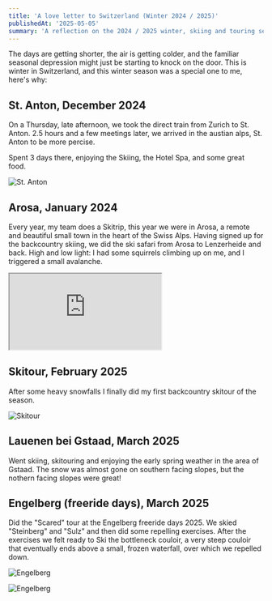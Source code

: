 ```yaml
---
title: 'A love letter to Switzerland (Winter 2024 / 2025)'
publishedAt: '2025-05-05'
summary: 'A reflection on the 2024 / 2025 winter, skiing and touring season'
---
```

The days are getting shorter, the air is getting colder, and the familiar seasonal depression might just be starting to knock on the door.
This is winter in Switzerland, and this winter season was a special one to me, here's why: 

## St. Anton, December 2024
On a Thursday, late afternoon, we took the direct train from Zurich to St. Anton. 2.5 hours and a few meetings later, we arrived in the austian alps, St. Anton to be more percise.

Spent 3 days there, enjoying the Skiing, the Hotel Spa, and some great food.

![St. Anton](/uploads/st-anton.png)

## Arosa, January 2024
Every year, my team does a Skitrip, this year we were in Arosa, a remote and beautiful small town in the heart of the Swiss Alps.
Having signed up for the backcountry skiing, we did the ski safari from Arosa to Lenzerheide and back.
High and low light: I had some squirrels climbing up on me, and I triggered a small avalanche.

<div className="relative w-full aspect-video">
  <iframe
    src="https://www.google.com/maps/embed?pb=!1m18!1m12!1m3!1d102872.92143380937!2d9.6127173687018!3d46.80155778261265!2m3!1f0!2f0!3f0!3m2!1i1024!2i768!4f13.1!3m3!1m2!1s0x4784bc5588543edd%3A0x524f0c1d5ee1ca28!2sArosa!5e1!3m2!1sde!2sch!4v1745227232434!5m2!1sde!2sch"
    className="absolute top-0 left-0 w-full h-full"
    allowfullscreen=""
    loading="lazy"
    referrerpolicy="no-referrer-when-downgrade"
  ></iframe>
</div>

## Skitour, February 2025
After some heavy snowfalls I finally did my first backcountry skitour of the season. 

![Skitour](/uploads/skitour.png)

## Lauenen bei Gstaad, March 2025
Went skiing, skitouring and enjoying the early spring weather in the area of Gstaad.
The snow was almost gone on southern facing slopes, but the nothern facing slopes were great!

## Engelberg (freeride days), March 2025
Did the "Scared" tour at the Engelberg freeride days 2025. We skied "Steinberg" and "Sulz" and then did some repelling exercises. After the exercises we felt ready to Ski the bottleneck couloir, a very steep couloir that eventually ends above a small, frozen waterfall, over which we repelled down.

![Engelberg](/uploads/engelberg-2.png)

![Engelberg](/uploads/engelberg.png)